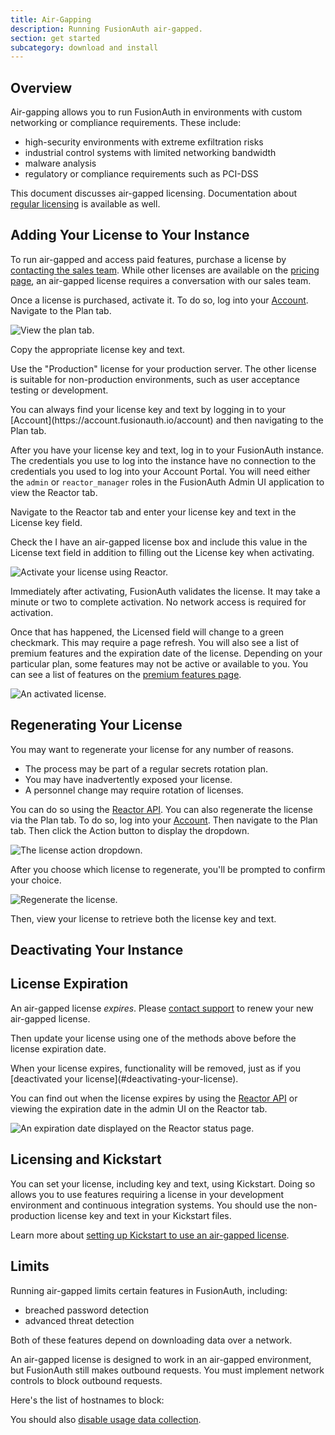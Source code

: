 ```yaml
---
title: Air-Gapping 
description: Running FusionAuth air-gapped.
section: get started
subcategory: download and install
---
```


<EnterprisePlanBlurb />

## Overview

Air-gapping allows you to run FusionAuth in environments with custom networking or compliance requirements. These include:

* high-security environments with extreme exfiltration risks
* industrial control systems with limited networking bandwidth
* malware analysis
* regulatory or compliance requirements such as PCI-DSS

This document discusses air-gapped licensing. Documentation about [regular licensing](/docs/get-started/core-concepts/licensing) is available as well.

## Adding Your License to Your Instance

To run air-gapped and access paid features, purchase a license by [contacting the sales team](/contact). While other licenses are available on the [pricing page](/pricing), an air-gapped license requires a conversation with our sales team.

Once a license is purchased, activate it.  To do so, log into your [Account](https://account.fusionauth.io/account).  Navigate to the <Breadcrumb>Plan</Breadcrumb> tab.

![View the plan tab.](/img/docs/get-started/download-and-install/plan-tab.png)

Copy the appropriate license key and text.

Use the "Production" license for your production server. The other license is suitable for non-production environments, such as user acceptance testing or development.

<Aside type="note">
  You can always find your license key and text by logging in to your [Account](https://account.fusionauth.io/account) and then navigating to the <Breadcrumb>Plan</Breadcrumb> tab.
</Aside>

After you have your license key and text, log in to your FusionAuth instance. The credentials you use to log into the instance have no connection to the credentials you used to log into your Account Portal. You will need either the `admin` or `reactor_manager` roles in the FusionAuth Admin UI application to view the <Breadcrumb>Reactor</Breadcrumb> tab.

Navigate to the <Breadcrumb>Reactor</Breadcrumb> tab and enter your license key and text in the <InlineField>License key</InlineField> field.

Check the <InlineField>I have an air-gapped license</InlineField> box and include this value in the <InlineField>License text</InlineField> field in addition to filling out the <InlineField>License key</InlineField> when activating.

![Activate your license using Reactor.](/img/docs/get-started/download-and-install/air-gapped-license-activate.png)

Immediately after activating, FusionAuth validates the license. It may take a minute or two to complete activation. No network access is required for activation.

Once that has happened, the <InlineField>Licensed</InlineField> field will change to a green checkmark.  This may require a page refresh. You will also see a list of premium features and the expiration date of the license. Depending on your particular plan, some features may not be active or available to you. You can see a list of features on the [premium features page](/docs/get-started/core-concepts/premium-features).

![An activated license.](/img/docs/get-started/download-and-install/air-gapped-license.png)

## Regenerating Your License

You may want to regenerate your license for any number of reasons.

* The process may be part of a regular secrets rotation plan.
* You may have inadvertently exposed your license.
* A personnel change may require rotation of licenses.

You can do so using the [Reactor API](/docs/apis/reactor). You can also regenerate the license via the <Breadcrumb>Plan</Breadcrumb> tab. To do so, log into your [Account](https://account.fusionauth.io/account). Then navigate to the <Breadcrumb>Plan</Breadcrumb> tab. Then click the <InlineUIElement>Action</InlineUIElement> button to display the dropdown.

![The license action dropdown.](/img/docs/get-started/core-concepts/license-action-dropdown.png)

After you choose which license to regenerate, you'll be prompted to confirm your choice.

![Regenerate the license.](/img/docs/get-started/core-concepts/regenerate-license.png)

Then, view your license to retrieve both the license key and text.

## Deactivating Your Instance

<DeactivateLicense />

## License Expiration

An air-gapped license *expires*. Please [contact support](https://account.fusionauth.io/account/support/) to renew your new air-gapped license. 

Then update your license using one of the methods above before the license expiration date.

<Aside type="caution">
  When your license expires, functionality will be removed, just as if you [deactivated your license](#deactivating-your-license).
</Aside>

You can find out when the license expires by using the [Reactor API](/docs/apis/reactor#retrieve-reactor-status) or viewing the expiration date in the admin UI on the Reactor tab.

![An expiration date displayed on the Reactor status page.](/img/docs/get-started/download-and-install/air-gapped-license-expiration.png)

## Licensing and Kickstart

You can set your license, including key and text, using Kickstart. Doing so allows you to use features requiring a license in your development environment and continuous integration systems.  You should use the non-production license key and text in your Kickstart files.

Learn more about [setting up Kickstart to use an air-gapped license](/docs/get-started/download-and-install/development/kickstart).

## Limits

Running air-gapped limits certain features in FusionAuth, including:

* breached password detection 
* advanced threat detection

Both of these features depend on downloading data over a network.

An air-gapped license is designed to work in an air-gapped environment, but FusionAuth still makes outbound requests. You must implement network controls to block outbound requests.

Here's the list of hostnames to block:

<HostsToAllowNetworkAccessFor />

You should also [disable usage data collection](/docs/get-started/download-and-install/collected-metrics#disabling-data-collection).


